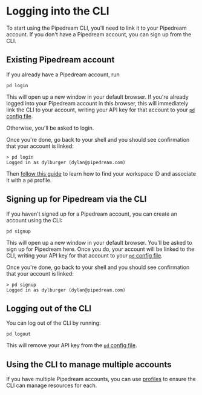 # Logging into the CLI

To start using the Pipedream CLI, you'll need to link it to your Pipedream account. If you don't have a Pipedream account, you can sign up from the CLI.



## Existing Pipedream account

If you already have a Pipedream account, run

```
pd login
```

This will open up a new window in your default browser. If you're already logged into your Pipedream account in this browser, this will immediately link the CLI to your account, writing your API key for that account to your [`pd` config file](/workflows/cli/reference/#cli-config-file).

Otherwise, you'll be asked to login.

Once you're done, go back to your shell and you should see confirmation that your account is linked:

```
> pd login
Logged in as dylburger (dylan@pipedream.com)
```

Then [follow this guide](/workflows/cli/reference/#creating-a-profile-for-a-workspace) to learn how to find your workspace ID and associate it with a `pd` profile.

## Signing up for Pipedream via the CLI

If you haven't signed up for a Pipedream account, you can create an account using the CLI:

```
pd signup
```

This will open up a new window in your default browser. You'll be asked to sign up for Pipedream here. Once you do, your account will be linked to the CLI, writing your API key for that account to your [`pd` config file](/workflows/cli/reference/#cli-config-file).

Once you're done, go back to your shell and you should see confirmation that your account is linked:

```
> pd signup
Logged in as dylburger (dylan@pipedream.com)
```

## Logging out of the CLI

You can log out of the CLI by running:

```
pd logout
```

This will remove your API key from the [`pd` config file](/workflows/cli/reference/#cli-config-file).

## Using the CLI to manage multiple accounts

If you have multiple Pipedream accounts, you can use [profiles](/workflows/cli/reference/#profiles) to ensure the CLI can manage resources for each.

